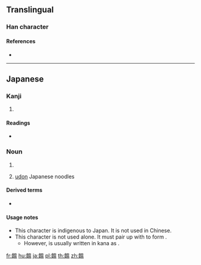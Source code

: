 {{character info/new}}
==Translingual==

===Han character===
{{Han char|rn=184|rad=食|as=10|sn=19|four=|canj=OIABT,OIWOT|ids=⿰飠昷}}

====References====
* {{Han ref|kx=1424.171|dkj=44339|dj=1950.070|hdz=74467.171|uh=9942|ud=39234}}

----

==Japanese==

===Kanji===
{{ja-kanji|rs=食10|grade=}}

# {{only used in|饂飩|lang=ja}}

====Readings====
* {{ja-readings|on=[[うん]] (un)|kun=[[うどん]] (udon)}}

===Noun===
{{ja-noun|うん}}

# {{only used in|饂飩|lang=ja}}
# {{rfv-sense}} [[w:udon|udon]] Japanese noodles

====Derived terms====
* {{ja-r|饂飩|うどん}}

====Usage notes====
* This character is indigenous to Japan. It is not used in Chinese.
* This character is not used alone. It must pair up with {{ja-l|飩}} to form {{ja-l|饂飩}}.
** However, {{lang|ja|饂飩}} is usually written in kana as {{ja-l|うどん}}.

[[fr:饂]]
[[hu:饂]]
[[ja:饂]]
[[pl:饂]]
[[th:饂]]
[[zh:饂]]